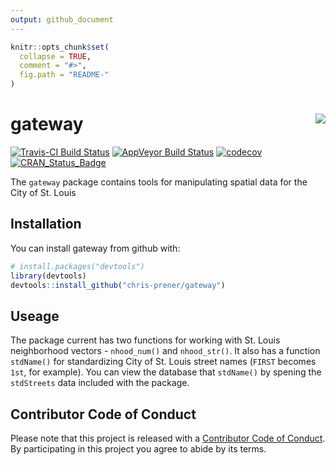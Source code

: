```yaml
---
output: github_document
---
```


<!-- README.md is generated from README.Rmd. Please edit that file -->

```r
knitr::opts_chunk$set(
  collapse = TRUE,
  comment = "#>",
  fig.path = "README-"
)
```

# gateway <img src="man/figures/gatewayLogo.png" align="right" />

[![Travis-CI Build Status](https://travis-ci.org/chris-prener/gateway.svg?branch=master)](https://travis-ci.org/chris-prener/gateway)
[![AppVeyor Build Status](https://ci.appveyor.com/api/projects/status/github/chris-prener/gateway?branch=master&svg=true)](https://ci.appveyor.com/project/chris-prener/gateway)
[![codecov](https://codecov.io/gh/chris-prener/gateway/branch/master/graph/badge.svg)](https://codecov.io/gh/chris-prener/gateway)
[![CRAN_Status_Badge](http://www.r-pkg.org/badges/version/gateway)](https://cran.r-project.org/package=gateway)

The `gateway` package contains tools for manipulating spatial data for the City of St. Louis

## Installation

You can install gateway from github with:

```r
# install.packages("devtools")
library(devtools)
devtools::install_github("chris-prener/gateway")
```

## Useage
The package current has two functions for working with St. Louis neighborhood vectors - `nhood_num()` and `nhood_str()`. It also has a function `stdName()` for standardizing City of St. Louis street names (`FIRST` becomes `1st`, for example). You can view the database that `stdName()` by spening the `stdStreets` data included with the package.

## Contributor Code of Conduct
Please note that this project is released with a [Contributor Code of Conduct](CONDUCT.md). By participating in this project you agree to abide by its terms.

